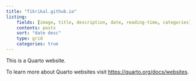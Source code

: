 ```yaml
---
title: "fikrikal.github.io"
listing: 
    fields: [image, title, description, date, reading-time, categories]
    contents: posts
    sort: "date desc"
    type: grid
    categories: true
---
```


This is a Quarto website.

To learn more about Quarto websites visit <https://quarto.org/docs/websites>.
